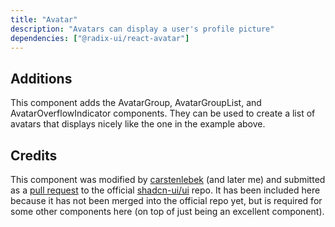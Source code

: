 ```yaml
---
title: "Avatar"
description: "Avatars can display a user's profile picture"
dependencies: ["@radix-ui/react-avatar"]
---
```


## Additions
This component adds the AvatarGroup, AvatarGroupList, and AvatarOverflowIndicator components. They can be used to create a list of avatars that displays nicely like the one in the example above.

## Credits
This component was modified by [carstenlebek](https://github.com/carstenlebek) (and later me) and submitted as a [pull request](https://github.com/shadcn-ui/ui/pull/503) to the official [shadcn-ui/ui](https://github.com/shadcn-ui/ui) repo. It has been included here because it has not been merged into the official repo yet, but is required for some other components here (on top of just being an excellent component).